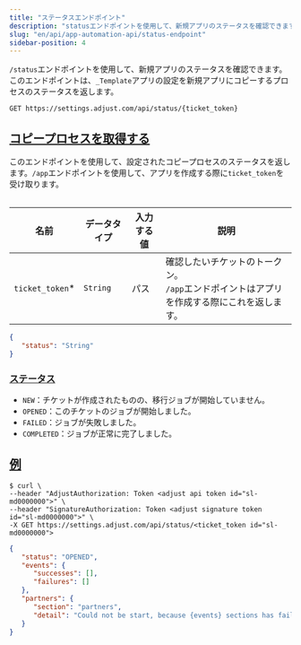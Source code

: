 ```yaml
---
title: "ステータスエンドポイント"
description: "statusエンドポイントを使用して、新規アプリのステータスを確認できます。"
slug: "en/api/app-automation-api/status-endpoint"
sidebar-position: 4
---
```

`/status`エンドポイントを使用して、新規アプリのステータスを確認できます。このエンドポイントは、`_Template`アプリの設定を新規アプリにコピーするプロセスのステータスを返します。
<codeblock title="エンドポイント" highlight="/status, {ticket_token}"> 

```http
GET https://settings.adjust.com/api/status/{ticket_token}
```

</CodeBlock> 

[コピープロセスを取得する](fetch-copy-process)
----------------------------------

このエンドポイントを使用して、設定されたコピープロセスのステータスを返します。`/app`エンドポイントを使用して、アプリを作成する際に`ticket_token`を受け取ります。
<table> 

|        名前         |  データタイプ  | 入力する値 |                          説明                           |
|-------------------|----------|-------|-------------------------------------------------------|
| `ticket_token`\* | `String` | パス    | 確認したいチケットのトークン。<br />`/app`エンドポイントはアプリを作成する際にこれを返します。 |

</Table> 

```json
{
   "status": "String"
}
```

### [ステータス](statuses)

* `NEW`：チケットが作成されたものの、移行ジョブが開始していません。
* `OPENED`：このチケットのジョブが開始しました。
* `FAILED`：ジョブが失敗しました。
* `COMPLETED`：ジョブが正常に完了しました。

[例](example)
------------

<codeblock title="cURL" highlight="<ticket_token>"> 

```console
$ curl \
--header "AdjustAuthorization: Token <adjust api token id="sl-md0000000">" \
--header "SignatureAuthorization: Token <adjust signature token id="sl-md0000000">" \
-X GET https://settings.adjust.com/api/status/<ticket_token id="sl-md0000000">
```

</CodeBlock> <codeblock title="成功レスポンス"> 

```json
{
   "status": "OPENED",
   "events": {
      "successes": [],
      "failures": []
   },
   "partners": {
      "section": "partners",
      "detail": "Could not be start, because {events} sections has failed"
   }
}
```

</CodeBlock>

